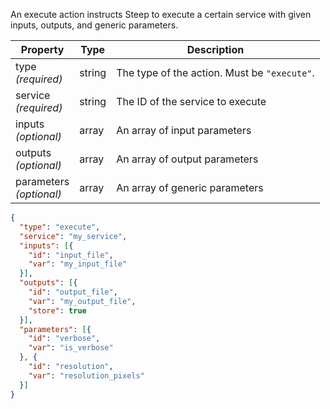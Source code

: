 
An execute action instructs Steep to execute a certain service with given
inputs, outputs, and generic parameters.

| Property                    | Type   | Description
| --------------------------- | ------ | -----------
| type<br/>*(required)*       | string | The type of the action. Must be `"execute"`.
| service<br/>*(required)*    | string | The ID of the <ScrollLink href="#service-metadata">service</ScrollLink> to execute
| inputs<br/>*(optional)*     | array  | An array of <ScrollLink href="#parameters">input parameters</ScrollLink>
| outputs<br/>*(optional)*    | array  | An array of <ScrollLink href="#output-parameters">output parameters</ScrollLink>
| parameters<br/>*(optional)* | array  | An array of <ScrollLink href="#parameters">generic parameters</ScrollLink>

<CodeExample title="Example:">

```json code-example
{
  "type": "execute",
  "service": "my_service",
  "inputs": [{
    "id": "input_file",
    "var": "my_input_file"
  }],
  "outputs": [{
    "id": "output_file",
    "var": "my_output_file",
    "store": true
  }],
  "parameters": [{
    "id": "verbose",
    "var": "is_verbose"
  }, {
    "id": "resolution",
    "var": "resolution_pixels"
  }]
}
```

</CodeExample>
